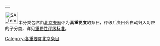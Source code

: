 {| align="right"
|{{PJ:北京/状态图表}}
|}
[[File:SA_Temple_of_Heaven.jpg|40px]]
本分类包含由[[PJ:北京|北京专题]]评为'''高重要度'''的条目，评级后条目会自动归入对应的子分类，详见[[PJ:北京/评级#评级指南|重要性评级标准]]。

{{cat importance|topic=北京|sort=北京|importance=高}}

{{CategoryTOC}}
[[Category:各重要度北京条目|Category:各重要度北京条目]]